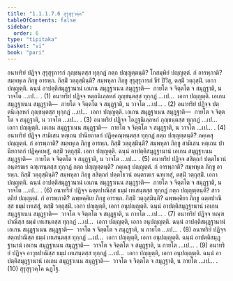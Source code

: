 ```yaml
---
title: "1.1.1.7.6 สุรุสุรุวคฺค"
tableOfContents: false
sidebar:
  order: 6
type: "tipitaka"
basket: "vi"
book: "pari"
---
```



<DynamicBreadcrumb />

<Division number="155" book="pari">

<Paragraph number="294" book="pari">
อนาทริยํ ปฏิจฺจ สุรุสุรุการกํ ภุญฺชนฺตสฺส ทุกฺกฏํ กตฺถ ปญฺญตฺตนฺติ? โกสมฺพิยํ ปญฺญตฺตํ. กํ อารพฺภาติ? สมฺพหุเล ภิกฺขู อารพฺภ. กิสฺมิํ วตฺถุสฺมินฺติ? สมฺพหุลา ภิกฺขู สุรุสุรุการกํ ขีรํ ปิวิํสุ, ตสฺมิํ วตฺถุสฺมิํ. เอกา ปญฺญตฺติ. ฉนฺนํ อาปตฺติสมุฏฺฐานานํ เอเกน สมุฏฺฐาเนน สมุฏฺฐาติ—  กายโต จ จิตฺตโต จ สมุฏฺฐาติ, น วาจโต …เป… . (1)
</Paragraph>

<Paragraph number="295" book="pari">
อนาทริยํ ปฏิจฺจ หตฺถนิเลฺลหกํ ภุญฺชนฺตสฺส ทุกฺกฏํ …เป…  เอกา ปญฺญตฺติ. เอเกน สมุฏฺฐาเนน สมุฏฺฐาติ—  กายโต จ จิตฺตโต จ สมุฏฺฐาติ, น วาจโต …เป… . (2)
</Paragraph>

<Paragraph number="296" book="pari">
อนาทริยํ ปฏิจฺจ ปตฺตนิเลฺลหกํ ภุญฺชนฺตสฺส ทุกฺกฏํ …เป…  เอกา ปญฺญตฺติ. เอเกน สมุฏฺฐาเนน สมุฏฺฐาติ—  กายโต จ จิตฺตโต จ สมุฏฺฐาติ, น วาจโต …เป… . (3)
</Paragraph>

<Paragraph number="297" book="pari">
อนาทริยํ ปฏิจฺจ โอฏฺฐนิเลฺลหกํ ภุญฺชนฺตสฺส ทุกฺกฏํ …เป…  เอกา ปญฺญตฺติ. เอเกน สมุฏฺฐาเนน สมุฏฺฐาติ—  กายโต จ จิตฺตโต จ สมุฏฺฐาติ, น วาจโต …เป… . (4)
</Paragraph>

<Paragraph number="298" book="pari">
อนาทริยํ ปฏิจฺจ สามิเสน หตฺเถน ปานียถาลกํ ปฏิคฺคณฺหนฺตสฺส ทุกฺกฏํ กตฺถ ปญฺญตฺตนฺติ? ภคฺเคสุ ปญฺญตฺตํ. กํ อารพฺภาติ? สมฺพหุเล ภิกฺขู อารพฺภ. กิสฺมิํ วตฺถุสฺมินฺติ? สมฺพหุลา ภิกฺขู สามิเสน หตฺเถน ปานียถาลกํ ปฏิคฺคเหสุํ, ตสฺมิํ วตฺถุสฺมิํ. เอกา ปญฺญตฺติ. ฉนฺนํ อาปตฺติสมุฏฺฐานานํ เอเกน สมุฏฺฐาเนน สมุฏฺฐาติ—  กายโต จ จิตฺตโต จ สมุฏฺฐาติ, น วาจโต …เป… . (5)
</Paragraph>

<Paragraph number="299" book="pari">
อนาทริยํ ปฏิจฺจ สสิตฺถกํ ปตฺตโธวนํ อนฺตรฆเร ฉฑฺเฑนฺตสฺส ทุกฺกฏํ กตฺถ ปญฺญตฺตนฺติ? ภคฺเคสุ ปญฺญตฺตํ. กํ อารพฺภาติ? สมฺพหุเล ภิกฺขู อารพฺภ. กิสฺมิํ วตฺถุสฺมินฺติ? สมฺพหุลา ภิกฺขู สสิตฺถกํ ปตฺตโธวนํ อนฺตรฆเร ฉฑฺเฑสุํ, ตสฺมิํ วตฺถุสฺมิํ. เอกา ปญฺญตฺติ. ฉนฺนํ อาปตฺติสมุฏฺฐานานํ เอเกน สมุฏฺฐาเนน สมุฏฺฐาติ—  กายโต จ จิตฺตโต จ สมุฏฺฐาติ, น วาจโต …เป… . (6)
</Paragraph>

<Paragraph number="300" book="pari">
อนาทริยํ ปฏิจฺจ ฉตฺตปาณิสฺส ธมฺมํ เทเสนฺตสฺส ทุกฺกฏํ กตฺถ ปญฺญตฺตนฺติ? สาวตฺถิยํ ปญฺญตฺตํ. กํ อารพฺภาติ? ฉพฺพคฺคิเย ภิกฺขู อารพฺภ. กิสฺมิํ วตฺถุสฺมินฺติ? ฉพฺพคฺคิยา ภิกฺขู ฉตฺตปาณิสฺส ธมฺมํ เทเสสุํ, ตสฺมิํ วตฺถุสฺมิํ. เอกา ปญฺญตฺติ, เอกา อนุปญฺญตฺติ. ฉนฺนํ อาปตฺติสมุฏฺฐานานํ เอเกน สมุฏฺฐาเนน สมุฏฺฐาติ—  วาจโต จ จิตฺตโต จ สมุฏฺฐาติ, น กายโต …เป… . (7)
</Paragraph>

<Paragraph number="301" book="pari">
อนาทริยํ ปฏิจฺจ ทณฺฑปาณิสฺส ธมฺมํ เทเสนฺตสฺส ทุกฺกฏํ …เป…  เอกา ปญฺญตฺติ, เอกา อนุปญฺญตฺติ. ฉนฺนํ อาปตฺติสมุฏฺฐานานํ เอเกน สมุฏฺฐาเนน สมุฏฺฐาติ—  วาจโต จ จิตฺตโต จ สมุฏฺฐาติ, น กายโต …เป… . (8)
</Paragraph>

<Paragraph number="302" book="pari">
อนาทริยํ ปฏิจฺจ สตฺถปาณิสฺส ธมฺมํ เทเสนฺตสฺส ทุกฺกฏํ …เป…  เอกา ปญฺญตฺติ, เอกา อนุปญฺญตฺติ. ฉนฺนํ อาปตฺติสมุฏฺฐานานํ เอเกน สมุฏฺฐาเนน สมุฏฺฐาติ—  วาจโต จ จิตฺตโต จ สมุฏฺฐาติ, น กายโต …เป… . (9)
</Paragraph>

<Paragraph number="303" book="pari">
อนาทริยํ ปฏิจฺจ อาวุธปาณิสฺส ธมฺมํ เทเสนฺตสฺส ทุกฺกฏํ …เป…  เอกา ปญฺญตฺติ, เอกา อนุปญฺญตฺติ. ฉนฺนํ อาปตฺติสมุฏฺฐานานํ เอเกน สมุฏฺฐาเนน สมุฏฺฐาติ—  วาจโต จ จิตฺตโต จ สมุฏฺฐาติ, น กายโต …เป… . (10)

</Paragraph>
</Division>

<Paragraph number="304" type="center" book="pari">
สุรุสุรุวคฺโค ฉฏฺโฐ.
</Paragraph>